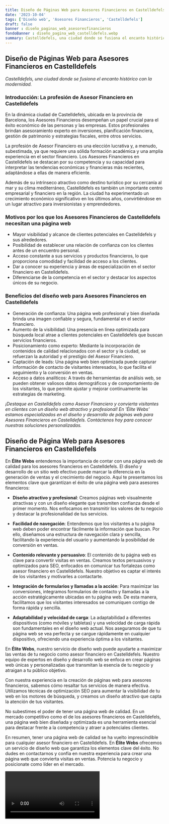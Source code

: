 ```yaml
---
title: Diseño de Páginas Web para Asesores Financieros en Castelldefels
date: '2023-10-04'
tags: ['Diseño web', 'Asesores Financieros', 'Castelldefels']
draft: false
banner : diseño_paginas_web_asesoresfinancieros
fondoBanner : diseño_pagina_web_castelldefels.webp
summary: Castelldefels, una ciudad donde se fusiona el encanto histórico con la modernidad.
---
```


## **Diseño de Páginas Web para Asesores Financieros en Castelldefels**

*Castelldefels, una ciudad donde se fusiona el encanto histórico con la modernidad.*

### **Introducción: La profesión de Asesor Financiero en Castelldefels**

En la dinámica ciudad de Castelldefels, ubicada en la provincia de Barcelona, ​​los Asesores Financieros desempeñan un papel crucial para el éxito económico de las personas y las empresas. Estos profesionales brindan asesoramiento experto en inversiones, planificación financiera, gestión de patrimonio y estrategias fiscales, entre otros servicios.

La profesión de Asesor Financiero es una elección lucrativa y, a menudo, subestimada, ya que requiere una sólida formación académica y una amplia experiencia en el sector financiero. Los Asesores Financieros en Castelldefels se destacan por su competencia y su capacidad para interpretar las tendencias económicas y financieras más recientes, adaptándose a ellas de manera eficiente.

Además de su intrínseco atractivo como destino turístico por su cercanía al mar y su clima mediterráneo, Castelldefels es también un importante centro empresarial y financiero en la región. La ciudad ha experimentado un crecimiento económico significativo en los últimos años, convirtiéndose en un lugar atractivo para inversionistas y emprendedores.

### **Motivos por los que los Asesores Financieros de Castelldefels necesitan una página web**

- Mayor visibilidad y alcance de clientes potenciales en Castelldefels y sus alrededores.
- Posibilidad de establecer una relación de confianza con los clientes antes de un encuentro personal.
- Acceso constante a sus servicios y productos financieros, lo que proporciona comodidad y facilidad de acceso a los clientes.
- Dar a conocer su experiencia y áreas de especialización en el sector financiero en Castelldefels.
- Diferenciarse de la competencia en el sector y destacar los aspectos únicos de su negocio.

### **Beneficios del diseño web para Asesores Financieros en Castelldefels**

- Generación de confianza: Una página web profesional y bien diseñada brinda una imagen confiable y segura, fundamental en el sector financiero.
- Aumento de la visibilidad: Una presencia en línea optimizada para búsqueda local atrae a clientes potenciales en Castelldefels que buscan servicios financieros.
- Posicionamiento como experto: Mediante la incorporación de contenidos de calidad relacionados con el sector y la ciudad, se refuerzan la autoridad y el prestigio del Asesor Financiero.
- Captación de leads: Una página web bien optimizada puede capturar información de contacto de visitantes interesados, lo que facilita el seguimiento y la conversión en ventas.
- Acceso a datos analíticos: A través de herramientas de análisis web, se pueden obtener valiosos datos demográficos y de comportamiento de los visitantes, lo que permite ajustar y mejorar continuamente las estrategias de marketing.

*¡Destaque en Castelldefels como Asesor Financiero y convierta visitantes en clientes con un diseño web atractivo y profesional! En 'Élite Webs' estamos especializados en el diseño y desarrollo de páginas web para Asesores Financieros en Castelldefels. Contáctenos hoy para conocer nuestras soluciones personalizadas.*

<GifSeo />

<Cta />

## Diseño de Página Web para Asesores Financieros en Castelldefels

En **Élite Webs** entendemos la importancia de contar con una página web de calidad para los asesores financieros en Castelldefels. El diseño y desarrollo de un sitio web efectivo puede marcar la diferencia en la generación de ventas y el crecimiento del negocio. Aquí te presentamos los elementos clave que garantizan el éxito de una página web para asesores financieros:

- **Diseño atractivo y profesional**: Creamos páginas web visualmente atractivas y con un diseño elegante que transmiten confianza desde el primer momento. Nos enfocamos en transmitir los valores de tu negocio y destacar la profesionalidad de tus servicios.

- **Facilidad de navegación**: Entendemos que los visitantes a tu página web deben poder encontrar fácilmente la información que buscan. Por ello, diseñamos una estructura de navegación clara y sencilla, facilitando la experiencia del usuario y aumentando la posibilidad de conversión en ventas.

- **Contenido relevante y persuasivo**: El contenido de tu página web es clave para convertir visitas en ventas. Creamos textos persuasivos y optimizados para SEO, enfocados en comunicar tus fortalezas como asesor financiero en Castelldefels. Nuestro objetivo es captar el interés de los visitantes y motivarles a contactarte.

- **Integración de formularios y llamadas a la acción**: Para maximizar las conversiones, integramos formularios de contacto y llamadas a la acción estratégicamente ubicadas en tu página web. De esta manera, facilitamos que los visitantes interesados se comuniquen contigo de forma rápida y sencilla.

- **Adaptabilidad y velocidad de carga**: La adaptabilidad a diferentes dispositivos (como móviles y tabletas) y una velocidad de carga rápida son fundamentales en el diseño web actual. Nos aseguramos de que tu página web se vea perfecta y se cargue rápidamente en cualquier dispositivo, ofreciendo una experiencia óptima a los visitantes.

En **Élite Webs**, nuestro servicio de diseño web puede ayudarte a maximizar las ventas de tu negocio como asesor financiero en Castelldefels. Nuestro equipo de expertos en diseño y desarrollo web se enfoca en crear páginas web únicas y personalizadas que transmitan la esencia de tu negocio y atraigan a tu público objetivo.

Con nuestra experiencia en la creación de páginas web para asesores financieros, sabemos cómo resaltar tus servicios de manera efectiva. Utilizamos técnicas de optimización SEO para aumentar la visibilidad de tu web en los motores de búsqueda, y creamos un diseño atractivo que capta la atención de tus visitantes.

No subestimes el poder de tener una página web de calidad. En un mercado competitivo como el de los asesores financieros en Castelldefels, una página web bien diseñada y optimizada es una herramienta esencial para destacar frente a la competencia y atraer a potenciales clientes.

En resumen, tener una página web de calidad se ha vuelto imprescindible para cualquier asesor financiero en Castelldefels. En **Élite Webs** ofrecemos un servicio de diseño web que garantiza los elementos clave del éxito. No dudes en contactarnos y confía en nuestra experiencia para crear una página web que convierta visitas en ventas. Potencia tu negocio y posicionate como líder en el mercado.

<Video />

<CtaBot job='Asesores Financieros' city='Castelldefels'/>

<Gmaps query='Castelldefels+españa+maps' />